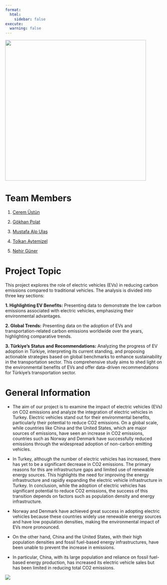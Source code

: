 ```yaml
---
format:
  html:
    sidebar: false
execute:
  warning: false
---
```


[![](docs/gif.gif){fig-align="center" width="450"}](https://youtu.be/U1NAGWA7AE0)

# Team Members

1.  [Cerem Üstün](https://emu-hacettepe-analytics.github.io/emu430-fall2024-ceremustun/)

2.  [Gökhan Polat](https://emu-hacettepe-analytics.github.io/emu430-fall2024-qokhanp/)

3.  [Mustafa Alp Ulaş](https://emu-hacettepe-analytics.github.io/emu430-fall2024-mustafalpulaslab/)

4.  [Tolkan Aytemizel](https://emu-hacettepe-analytics.github.io/emu430-fall2024-taytemizel/)

5.  [Nehir Güner](https://emu-hacettepe-analytics.github.io/emu430-fall2024-NehirGUNER/)

# Project Topic

This project explores the role of electric vehicles (EVs) in reducing carbon emissions compared to traditional vehicles. The analysis is divided into three key sections:

**1. Highlighting EV Benefits:** Presenting data to demonstrate the low carbon emissions associated with electric vehicles, emphasizing their environmental advantages.

**2. Global Trends:** Presenting data on the adoption of EVs and transportation-related carbon emissions worldwide over the years, highlighting comparative trends.

**3. Türkiye's Status and Recommendations:** Analyzing the progress of EV adoption in Türkiye, interpreting its current standing, and proposing actionable strategies based on global benchmarks to enhance sustainability in the transportation sector. This comprehensive study aims to shed light on the environmental benefits of EVs and offer data-driven recommendations for Türkiye’s transportation sector.

# General Information

-   The aim of our project is to examine the impact of electric vehicles (EVs) on CO2 emissions and analyze the integration of electric vehicles in Turkey. Electric vehicles stand out for their environmental benefits, particularly their potential to reduce CO2 emissions. On a global scale, while countries like China and the United States, which are major sources of emissions, have seen an increase in CO2 emissions, countries such as Norway and Denmark have successfully reduced emissions through the widespread adoption of non-carbon emitting vehicles.

-   In Turkey, although the number of electric vehicles has increased, there has yet to be a significant decrease in CO2 emissions. The primary reasons for this are infrastructure gaps and limited use of renewable energy sources. This highlights the need for improving the energy infrastructure and rapidly expanding the electric vehicle infrastructure in Turkey. In conclusion, while the adoption of electric vehicles has significant potential to reduce CO2 emissions, the success of this transition depends on factors such as population density and energy infrastructure.

-   Norway and Denmark have achieved great success in adopting electric vehicles because these countries widely use renewable energy sources and have low population densities, making the environmental impact of EVs more pronounced.

-   On the other hand, China and the United States, with their high population densities and fossil fuel-based energy infrastructures, have been unable to prevent the increase in emissions.

-   In particular, China, with its large population and reliance on fossil fuel-based energy production, has increased its electric vehicle sales but has been limited in reducing total CO2 emissions.

![](docs/chillguy-chill.gif){fig-align="center" width="%25"}
